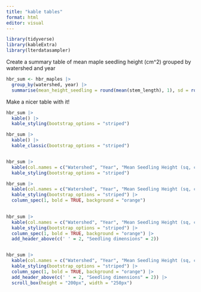 ```yaml
---
title: "kable tables"
format: html
editor: visual
---
```


```r
library(tidyverse)
library(kableExtra)
library(lterdatasampler)
```

Create a summary table of mean maple seedling height (cm\^2) grouped by watershed and year

```r

hbr_sum <- hbr_maples |> 
  group_by(watershed, year) |> 
  summarise(mean_height_seedling = round(mean(stem_length), 1), sd = round(sd(stem_length), 1))
```

Make a nicer table with it!

```r
hbr_sum |> 
  kable() |> 
  kable_styling(bootstrap_options = "striped")

hbr_sum |> 
  kable() |> 
  kable_classic(bootstrap_options = "striped")


hbr_sum |> 
  kable(col.names = c("Watershed", "Year", "Mean Seedling Height (sq, cm)", "SD Seedling Height (sq. cm)")) |> 
  kable_styling(bootstrap_options = "striped")

hbr_sum |> 
  kable(col.names = c("Watershed", "Year", "Mean Seedling Height (sq, cm)", "SD Seedling Height (sq. cm)")) |> 
  kable_styling(bootstrap_options = "striped") |> 
  column_spec(1, bold = TRUE, background = "orange") 
  

hbr_sum |> 
  kable(col.names = c("Watershed", "Year", "Mean Seedling Height (sq, cm)", "SD Seedling Height (sq. cm)")) |> 
  kable_styling(bootstrap_options = "striped") |> 
  column_spec(1, bold = TRUE, background = "orange") |> 
  add_header_above(c(' ' = 2, "Seedling dimensions" = 2))


hbr_sum |> 
  kable(col.names = c("Watershed", "Year", "Mean Seedling Height (sq, cm)", "SD Seedling Height (sq. cm)")) |> 
  kable_styling(bootstrap_options = "striped") |> 
  column_spec(1, bold = TRUE, background = "orange") |> 
  add_header_above(c(' ' = 2, "Seedling dimensions" = 2)) |> 
  scroll_box(height = "200px", width = "250px")


```
